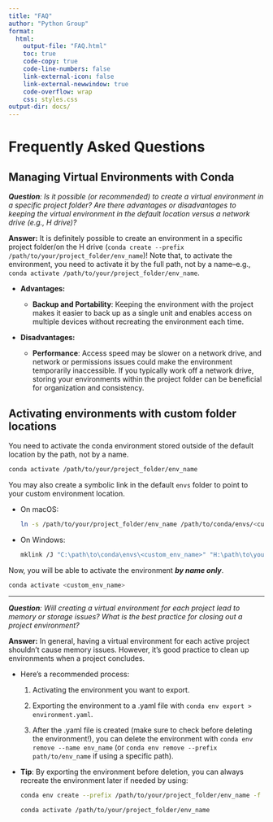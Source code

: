 ```yaml
---
title: "FAQ"
author: "Python Group"
format: 
  html:
    output-file: "FAQ.html"
    toc: true
    code-copy: true
    code-line-numbers: false
    link-external-icon: false
    link-external-newwindow: true
    code-overflow: wrap
    css: styles.css
output-dir: docs/
---
```

# Frequently Asked Questions

## Managing Virtual Environments with Conda

***Question**: Is it possible (or recommended) to create a virtual environment in a specific project folder? Are there advantages or disadvantages to keeping the virtual environment in the default location versus a network drive (e.g., H drive)?*

**Answer:** It is definitely possible to create an environment in a specific project folder/on the H drive (`conda create --prefix /path/to/your/project_folder/env_name`)! Note that, to activate the environment, you need to activate it by the full path, not by a name–e.g., `conda activate /path/to/your/project_folder/env_name`.

-   **Advantages:**

    -   **Backup and Portability**: Keeping the environment with the project makes it easier to back up as a single unit and enables access on multiple devices without recreating the environment each time.

-   **Disadvantages:**

    -   **Performance**: Access speed may be slower on a network drive, and network or permissions issues could make the environment temporarily inaccessible. If you typically work off a network drive, storing your environments within the project folder can be beneficial for organization and consistency.

::: callout-note
## Activating environments with custom folder locations

You need to activate the conda environment stored outside of the default location by the path, not by a name.

``` .bash
conda activate /path/to/your/project_folder/env_name
```

You may also create a symbolic link in the default `envs` folder to point to your custom environment location.

-   On macOS:

    ``` bash
    ln -s /path/to/your/project_folder/env_name /path/to/conda/envs/<custom_env_name>
    ```

-   On Windows:

    ``` bash
    mklink /J "C:\path\to\conda\envs\<custom_env_name>" "H:\path\to\your\project_folder\env_name"
    ```

Now, you will be able to activate the environment ***by name only***.

``` bash
conda activate <custom_env_name>
```
:::

------------------------------------------------------------------------

***Question**: Will creating a virtual environment for each project lead to memory or storage issues? What is the best practice for closing out a project environment?*

**Answer:** In general, having a virtual environment for each active project shouldn’t cause memory issues. However, it’s good practice to clean up environments when a project concludes.

-   Here’s a recommended process:

    1.  Activating the environment you want to export.

    2.  Exporting the environment to a .yaml file with `conda env export > environment.yaml`.

    3.  After the .yaml file is created (make sure to check before deleting the environment!), you can delete the environment with `conda env remove --name env_name` (or `conda env remove --prefix path/to/env_name` if using a specific path).

-   **Tip**: By exporting the environment before deletion, you can always recreate the environment later if needed by using:

    ``` bash
    conda env create --prefix /path/to/your/project_folder/env_name -f environment.yaml
    ```

    ``` bash
    conda activate /path/to/your/project_folder/env_name
    ```